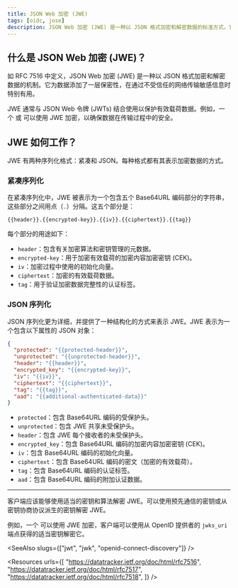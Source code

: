 ```yaml
---
title: JSON Web 加密 (JWE)
tags: [oidc, jose]
description: JSON Web 加密 (JWE) 是一种以 JSON 格式加密和解密数据的标准方式。它通常用于保护传输 JSON Web 令牌 (JWTs) 中的敏感信息。
---
```


## 什么是 JSON Web 加密 (JWE)？

如 RFC 7516 中定义，JSON Web 加密 (JWE) 是一种以 JSON 格式加密和解密数据的机制。它为数据添加了一层保密性，在通过不受信任的网络传输敏感信息时特别有用。

JWE 通常与 <Ref slug="jwt">JSON Web 令牌 (JWTs)</Ref> 结合使用以保护有效载荷数据。例如，一个 <Ref slug="id-token" /> 或 <Ref slug="access-token" /> 可以使用 JWE 加密，以确保数据在传输过程中的安全。

## JWE 如何工作？

JWE 有两种序列化格式：紧凑和 JSON。每种格式都有其表示加密数据的方式。

### 紧凑序列化

在紧凑序列化中，JWE 被表示为一个包含五个 Base64URL 编码部分的字符串，这些部分之间用点（`.`）分隔。这五个部分是：

```
{{header}}.{{encrypted-key}}.{{iv}}.{{ciphertext}}.{{tag}}
```

每个部分的用途如下：

- `header`：包含有关加密算法和密钥管理的元数据。
- `encrypted-key`：用于加密有效载荷的加密内容加密密钥 (CEK)。
- `iv`：加密过程中使用的初始化向量。
- `ciphertext`：加密的有效载荷数据。
- `tag`：用于验证加密数据完整性的认证标签。

### JSON 序列化

JSON 序列化更为详细，并提供了一种结构化的方式来表示 JWE。JWE 表示为一个包含以下属性的 JSON 对象：

```json
{
  "protected": "{{protected-header}}",
  "unprotected": "{{unprotected-header}}",
  "header": "{{header}}",
  "encrypted_key": "{{encrypted-key}}",
  "iv": "{{iv}}",
  "ciphertext": "{{ciphertext}}",
  "tag": "{{tag}}",
  "aad": "{{additional-authenticated-data}}"
}
```

- `protected`：包含 Base64URL 编码的受保护头。
- `unprotected`：包含 JWE 共享未受保护头。
- `header`：包含 JWE 每个接收者的未受保护头。
- `encrypted_key`：包含 Base64URL 编码的加密内容加密密钥 (CEK)。
- `iv`：包含 Base64URL 编码的初始化向量。
- `ciphertext`：包含 Base64URL 编码的密文（加密的有效载荷）。
- `tag`：包含 Base64URL 编码的认证标签。
- `aad`：包含 Base64URL 编码的附加认证数据。

---

客户端应该能够使用适当的密钥和算法解密 JWE。可以使用预先通信的密钥或从密钥协商协议派生的密钥解密 JWE。

例如，一个 <Ref slug="id-token" /> 可以使用 JWE 加密，客户端可以使用从 OpenID 提供者的 `jwks_uri` 端点获得的适当密钥解密它。

<SeeAlso slugs={["jwt", "jwk", "openid-connect-discovery"]} />

<Resources
  urls={[
    "https://datatracker.ietf.org/doc/html/rfc7516",
    "https://datatracker.ietf.org/doc/html/rfc7517",
    "https://datatracker.ietf.org/doc/html/rfc7518",
  ]}
/>